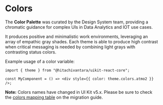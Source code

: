 
<Meta of={ColorStories} />

# Colors

The **Color Palette** was curated by the Design System team, providing a chromatic guidance for complex UIs in Data Analytics and IOT use cases.

It produces positive and minimalistic work environments, leveraging an array of empathic gray shades. Each theme is able to produce high contrast when critical messaging is needed by combining light grays with contrasting status colors.

Example usage of a color variable:

```tsx
import { theme } from "@hitachivantara/uikit-react-core";

const MyComponent = () => <div style={{ color: theme.colors.atmo2 }} />;
```

**Note:** Colors names have changed in UI Kit v5.x. Please be sure to check the [colors mapping table](./?path=/docs/overview-migration-from-v4-x--docs#colors) on the migration guide.

<Story of={ColorStories.Colors} />
